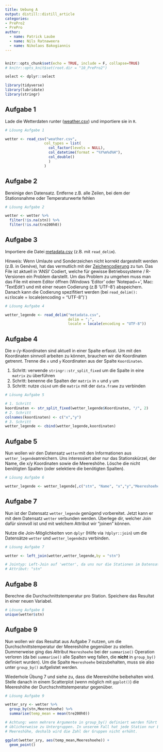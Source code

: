 ```yaml
---
title: Uebung A
output: distill::distill_article
categories:
- PrePro2
- PrePro
author:
  - name: Patrick Laube
  - name: Nils Ratnaweera
  - name: Nikolaos Bakogiannis
---
```


```r

```
```r
knitr::opts_chunk$set(echo = TRUE, include = F, collapse=TRUE)
# knitr::opts_knit$set(root.dir = "10_PrePro2") 

select <- dplyr::select


```



```r
library(tidyverse)
library(lubridate)
library(stringr)
```


## Aufgabe 1

Lade die Wetterdaten runter ([weather.csv](weather.csv)) und importiere sie in `R`.

```r
# Lösung Aufgabe 1

wetter <- read_csv("weather.csv",
                  col_types = list(
                    col_factor(levels = NULL),    
                    col_datetime(format = "%Y%m%d%H"),
                    col_double()
                    )
                  )
```


## Aufgabe 2

Bereinige den Datensatz. Entferne z.B. alle Zeilen, bei dem der Stationsnahme oder Temperaturwerte fehlen 

```r
# Lösung Aufgabe 2

wetter <- wetter %>%
  filter(!is.na(stn)) %>%
  filter(!is.na(tre200h0))

```

## Aufgabe 3

Importiere die Datei [metadata.csv](metadata.csv) (z.B. mit `read_delim`).

Hinweis: Wenn Umlaute und Sonderzeichen nicht korrekt dargestellt werden (z.B. in Gen*è*ve), hat das vermutlich mit der [Zeichencodierung](https://de.wikipedia.org/wiki/Zeichenkodierung) zu tun. Das File ist aktuell in 'ANSI' Codiert, welche für gewisse Betriebssysteme / R-Versionen ein Problem darstellt. Um das Problem zu umgehen muss man das File mit einem Editor öffnen (Windows 'Editor' oder 'Notepad++', Mac: 'TextEdit') und mit einer neuen Codierung (z.B 'UTF-8') abspeichern. Danach kann die Codierung spezifitiert werden (bei `read_delim(): mit `locale = locale(encoding = "UTF-8")`)

```r

# Lösung Aufgabe 4

wetter_legende <- read_delim("metadata.csv",
                             delim = ";", 
                             locale = locale(encoding = "UTF-8"))

```



## Aufgabe 4


Die x-/y-Koordinaten sind aktuell in einer Spalte erfasst. Um mit den Koordinaten sinnvoll arbeiten zu können, brauchen wir die Koordinaten getrennt. Trenne die `x` und `y` Koordinaten aus der Spalte `Koordinaten`.

1. Schritt: verwende `stringr::str_split_fixed` um die Spalte in eine `matrix` zu überführen
2. Schritt: benenne die Spalten der `matrix` in `x` und `y` um
3. Schritt: nutze `cbind` um die `matrix` mit der `data.frame` zu verbinden

```r

# Lösung Aufgabe 5

# 1. Schritt
koordinaten <- str_split_fixed(wetter_legende$Koordinaten, "/", 2)
# 2. Schritt
colnames(koordinaten) <- c("x","y")
# 3. Schritt
wetter_legende <- cbind(wetter_legende,koordinaten)
```


## Aufgabe 5

Nun wollen wir den Datensatz `wetter`mit den Informationen aus `wetter_legende`anreichern. Uns interessiert aber nur das Stationskürzel, der Name, die x/y Koordinaten sowie die Meereshöhe. Lösche die nicht benötigten Spalten (oder selektiere die benötigten Spalten).

```r

# Lösung Aufgabe 6

wetter_legende <- wetter_legende[,c("stn", "Name", "x","y","Meereshoehe")]
```


## Aufgabe 7

Nun ist der Datensatz `wetter_legende` genügend vorbereitet. Jetzt kann er mit dem Datensatz `wetter` verbunden werden. Überlege dir, welcher Join dafür sinnvoll ist und mit welchem Attribut wir "joinen" können.

Nutze die Join-Möglichkeiten von `dplyr` (Hilfe via `?dplyr::join`)  um die Datensätze `wetter` und `wetter_legende`zu verbinden.

```r

# Lösung Aufgabe 7

wetter <- left_join(wetter,wetter_legende,by = "stn")

# Jointyp: Left-Join auf 'wetter', da uns nur die Stationen im Datensatz 'wetter' interessieren.
# Attribut: "stn"
```

## Aufgabe 8

Berechne die Durchschnittstemperatur pro Station. Speichere das Resultat in einer neuen Variabel.


```r

# Lösung Aufgabe 8
unique(wetter$stn)

```

## Aufgabe 9

Nun wollen wir das Resultat aus Aufgabe 7 nutzen, um die Durchschnittstemperatur der Meereshöhe gegenüber zu stellen. Dummerweise ging das Attribut `Meereshoehe` bei der `summarise()` Operation verloren (da bei `summarise()` alle Spalten weg fallen, die **nicht** in `group_by()` definiert wurden). Um die Spalte `Meereshoehe` beizubehalten, muss sie also unter `group_by()` aufgelistet werden. 

Wiederhole Übung 7 und siehe zu, dass die Meereshöhe beibehalten wird. Stelle danach in einem Scatterplot (wenn möglich mit `ggplot()`) die Meereshöhe der Durchschnittstemperatur gegenüber.

```r
# Lösung Aufgabe 9

wetter_sry <- wetter %>%
  group_by(stn,Meereshoehe) %>%
  summarise(temp_mean = mean(tre200h0))

# Achtung: wenn mehrere Argumente in group_by() definiert werden führt das 
# üblicherweise zu Untergruppen. In unserem Fall hat jede Station nur EINE 
# Meereshöhe, deshalb wird die Zahl der Gruppen nicht erhöht.
```


```r
ggplot(wetter_sry, aes(temp_mean,Meereshoehe)) +
  geom_point()
```


